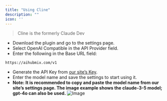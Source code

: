 ```yaml
---
title: "Using Cline"
description: ""
icon: ''
---
```


> Cline is the formerly Claude Dev

- Download the plugin and go to the settings page.  
- Select OpenAI Compatible in the API Provider field.  
- Enter the following in the Base URL field:
```
https://aihubmix.com/v1
```
- Generate the API Key from [our site’s Key](https://aihubmix.com/token).  
- Enter the model name and save the settings to start using it.
- **Note: It is recommended to copy and paste the model name from our site’s settings page. The image example shows the claude-3-5 model; gpt-4o can also be used.**
![Image](/media/en/cdev.png) 
